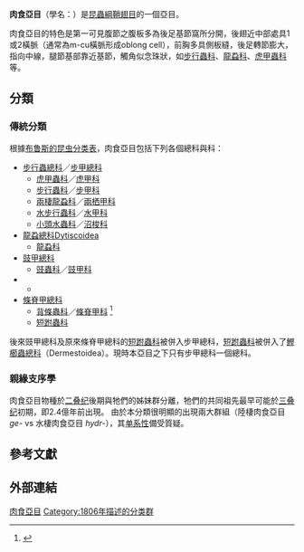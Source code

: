 {{Automatic taxobox
 | fossil_range = {{fossilrange|三叠纪|现今}}
 | image = Dytiscus latissimus.jpg
 | image_width = 250px
 | image_caption = ''[[Dytiscus_latissimus|Dytiscus latissimus]]'', a [[predaceous_diving_beetle|predaceous diving beetle]]
 | taxon = Adephaga
 | authority = [[Johann_Rudolph_Schellenberg|Schellenberg]], 1806
 | subdivision_ranks = 總科與科
 | subdivision = [[#分類|見內文]]
}}

'''肉食亞目'''（學名：{{lang|la|Adephaga}}）是[[昆蟲綱|昆蟲綱]][[鞘翅目|鞘翅目]]的一個亞目。

肉食亞目的特色是第一可見腹節之腹板多為後足基節窩所分開，後翅近中部處具1或2橫脈（通常為m-cu橫脈形成oblong cell），前胸多具側板縫，後足轉節膨大，指向中線，腿節基部靠近基節，觸角似念珠狀，如[[步行蟲科|步行蟲科]]、[[龍蝨科|龍蝨科]]、[[虎甲蟲科|虎甲蟲科]]等。

==分類==
===傳統分類===
根據[[昆虫分类表_(布鲁斯)|布鲁斯的昆虫分类表]]，肉食亞目包括下列各個總科與科：
* [[步行蟲總科|步行蟲總科]]／[[步甲總科|步甲總科]] {{lang|la|Caraboidea}}
** [[虎甲蟲科|虎甲蟲科]]／[[虎甲科|虎甲科]] {{lang|la|Cicindelidæ}}
** [[步行蟲科|步行蟲科]]／[[步甲科|步甲科]] {{lang|la|Carabidæ}}
** [[兩棲龍蝨科|兩棲龍蝨科]]／[[兩栖甲科|兩栖甲科]] {{lang|la|Amphiizoidæ}}
** [[水步行蟲科|水步行蟲科]]／[[水甲科|水甲科]] {{lang|la|Hygrobiidæ}}
** [[小頭水蟲科|小頭水蟲科]]／[[沼梭科|沼梭科]] {{lang|la|Haliplidæ}}
*[[龍蝨總科|龍蝨總科]]Dytiscoidea
** [[龍蝨科|龍蝨科]] {{lang|la|Dytiscidæ}}
* [[豉甲總科|豉甲總科]] {{lang|la|Gyrinoidea}}
** [[豉蟲科|豉蟲科]]／[[豉甲科|豉甲科]] {{lang|la|Gyrinidæ}}
* {{lang|la|Cupoidea}}
** {{lang|la|Cupidæ}}
* [[條脊甲總科|條脊甲總科]] {{lang|la|Rhysodoidea}}
** [[背條蟲科|背條蟲科]]／[[條脊甲科|條脊甲科]] {{lang|la|Rhysodidæ}} <ref>{{BibRecord | Author = Rolf G. Beutel, Richard A. B. Leschen | Title = Handbuch der Zoologie - Coleoptera, Beetles, Volume 1: Morphology and Systematics (Archostemata, Adephaga, Myxophaga, Polyphaga partim) | ISBN = 3-11-017130-9  | Date = 2005 | Publisher = [[Verlag_Walter_de_Gruyter|de Gruyter]] | Edition = 1}}</ref>
** [[短跗蟲科|短跗蟲科]] {{lang|la|Jacobsoniidæ}}

後來豉甲總科及原來條脊甲總科的[[短跗蟲科|短跗蟲科]]被併入步甲總科，[[短跗蟲科|短跗蟲科]]被併入了[[鰹櫛蟲總科|鰹櫛蟲總科]]（Dermestoidea）。現時本亞目之下只有步甲總科一個總科。

===親緣支序學===
肉食亞目物種於[[二叠纪|二叠纪]]後期與牠們的姊妹群分離，牠們的共同祖先最早可能於[[三叠纪|三叠纪]]初期，即2.4億年前出現。
由於本分類很明顯的出現兩大群組（陸棲肉食亞目 ''ge-'' vs 水棲肉食亞目 ''hydr-''），其[[单系群|单系性]]備受質疑。

==參考文獻==
{{reflist}}

==外部連結==
{{Taxonbar}}
[[Category:肉食亞目|]]
[[Category:1806年描述的分类群|Category:1806年描述的分类群]]
